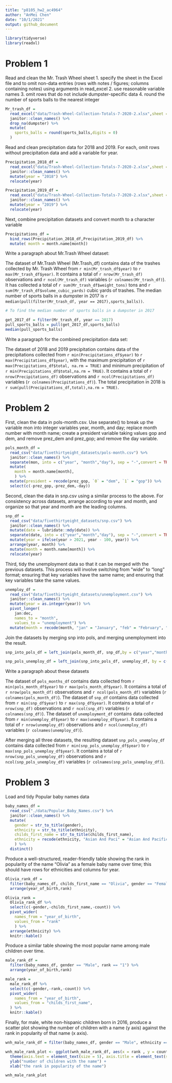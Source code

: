 ```yaml
---
title: "p8105_hw2_ac4964"
author: "AnMei Chen"
date: "10/1/2021"
output: github_document
---
```


```r
library(tidyverse)
library(readxl)

```

# Problem 1

Read and clean the Mr. Trash Wheel sheet
1. specify the sheet in the Excel file and to omit non-data entries (rows with notes / figures; columns containing notes) using arguments in read_excel
2. use reasonable variable names
3. omit rows that do not include dumpster-specific data
4. round the number of sports balls to the nearest integer

```r
Mr_trash_df = 
  read_excel("data/Trash-Wheel-Collection-Totals-7-2020-2.xlsx",sheet = "Mr. Trash Wheel", range = "A2:N534") %>% 
  janitor::clean_names() %>% 
  drop_na(dumpster) %>% 
  mutate(
    sports_balls = round(sports_balls,digits = 0)
  )

```


Read and clean precipitation data for 2018 and 2019. For each, omit rows without precipitation data and add a variable for year. 

```r
Precipitation_2018_df = 
  read_excel("data/Trash-Wheel-Collection-Totals-7-2020-2.xlsx",sheet = "2018 Precipitation", range = "A2:B14") %>% 
  janitor::clean_names() %>% 
  mutate(year = "2018") %>% 
  relocate(year)

Precipitation_2019_df = 
  read_excel("data/Trash-Wheel-Collection-Totals-7-2020-2.xlsx",sheet = "2019 Precipitation", range = "A2:B14") %>% 
  janitor::clean_names() %>% 
  mutate(year = "2019") %>% 
  relocate(year)
```


Next, combine precipitation datasets and convert month to a character variable 

```r
Precipitations_df = 
  bind_rows(Precipitation_2018_df,Precipitation_2019_df) %>% 
  mutate( month = month.name[month])
```



Write a paragraph about Mr.Trash Wheel dataset:


The dataset of Mr.Trash Wheel (Mr.Trash_df) contains data of the trashes collected by Mr. Trash Wheel from `r min(Mr_trash_df$year)` to `r max(Mr_trash_df$year)`. It contains a total of `r nrow(Mr_trash_df)` observations and `r ncol(Mr_trash_df)` variables (`r colnames(Mr_trash_df)`). It has collected a total of `r sum(Mr_trash_df$weight_tons)` tons and `r sum(Mr_trash_df$volume_cubic_yards)` cubic yards of trashes. The median number of sports balls in a dumpster in 2017 is `r median(pull(filter(Mr_trash_df, year == 2017),sports_balls))`.

```r
# To find the median number of sports balls in a dumpster in 2017

get_2017_df = filter(Mr_trash_df, year == 2017)
pull_sports_balls = pull(get_2017_df,sports_balls)
median(pull_sports_balls)
```

Write a paragraph for the combined precipitation data set:

The dataset of 2018 and 2019 precipitation contains data of the precipitations collected from `r min(Precipitations_df$year)` to `r max(Precipitations_df$year)`, with the maximum precipitation of `r max(Precipitations_df$total, na.rm = TRUE)` and minimum precipitation of `r min(Precipitations_df$total,na.rm = TRUE)`. It contains a total of `r nrow(Precipitations_df)` observations and `r ncol(Precipitations_df)` variables (`r colnames(Precipitations_df)`). The total precipitation in 2018 is `r sum(pull(Precipitations_df,total),na.rm = TRUE)`.



# Problem 2

First, clean the data in pols-month.csv. Use separate() to break up the variable mon into integer variables year, month, and day; replace month number with month name; create a president variable taking values gop and dem, and remove prez_dem and prez_gop; and remove the day variable.

```r
pols_month_df = 
  read_csv("data/fivethirtyeight_datasets/pols-month.csv") %>% 
  janitor::clean_names() %>% 
  separate(mon, into = c("year", "month","day"), sep = "-",convert = TRUE) %>% 
  mutate( 
    month = month.name[month],
    ) %>% 
  mutate(president = recode(prez_gop, `0` = "dem", `1` = "gop")) %>% 
  select(c(-prez_gop,-prez_dem,-day))
```


Second, clean the data in snp.csv using a similar process to the above. For consistency across datasets, arrange according to year and month, and organize so that year and month are the leading columns.

```r
snp_df = 
  read_csv("data/fivethirtyeight_datasets/snp.csv") %>% 
  janitor::clean_names() %>% 
  mutate(date = lubridate::mdy(date)) %>% 
  separate(date, into = c("year","month","day"), sep = "-",convert = TRUE) %>% 
  mutate(year = ifelse(year > 2021, year - 100, year)) %>% 
  arrange(year, month) %>%
  mutate(month = month.name[month]) %>% 
  relocate(year)  

```


Third, tidy the unemployment data so that it can be merged with the previous datasets. This process will involve switching from “wide” to “long” format; ensuring that key variables have the same name; and ensuring that key variables take the same values.

```r
unemploy_df = 
  read_csv("data/fivethirtyeight_datasets/unemployment.csv") %>% 
  janitor::clean_names() %>%
  mutate(year = as.integer(year)) %>% 
  pivot_longer(
    jan:dec,
    names_to = "month",
    values_to = "unemployment") %>% 
  mutate(month = recode(month, "jan" = "January", "feb" = "February", "mar" = "March", "apr" = "April", "may" = "May", "jun" = "June", "jul" = "July", "aug" = "August", "sep" = "September", "oct" = "October", "nov" = "November", "dec" = "December"))


```


Join the datasets by merging snp into pols, and merging unemployment into the result.

```r
snp_into_pols_df = left_join(pols_month_df, snp_df,by = c("year","month")) 

snp_pols_unemploy_df = left_join(snp_into_pols_df, unemploy_df, by = c("year","month"))

```

Write a paragraph about these datasets

The dataset of `pols_months_df` contains data collected from `r min(pols_month_df$year)` to `r max(pols_month_df$year)`. It contains a total of `r nrow(pols_month_df)` observations and `r ncol(pols_month_df)` variables (`r colnames(pols_month_df)`). The dataset of `snp_df` contains data collected from `r min(snp_df$year)` to `r max(snp_df$year)`. It contains a total of `r nrow(snp_df)` observations and `r ncol(snp_df)` variables (`r colnames(snp_df)`). The dataset of `unemployment_df` contains data collected from `r min(unemploy_df$year)` to `r max(unemploy_df$year)`. It contains a total of `r nrow(unemploy_df)` observations and `r ncol(unemploy_df)` variables (`r colnames(unemploy_df)`). 

After merging all three datasets, the resulting dataset `snp_pols_unemploy_df` contains data collected from `r min(snp_pols_unemploy_df$year)` to `r max(snp_pols_unemploy_df$year)`. It contains a total of `r nrow(snp_pols_unemploy_df)` observations and `r ncol(snp_pols_unemploy_df)` variables (`r colnames(snp_pols_unemploy_df)`). 


# Problem 3

Load and tidy Popular baby names data

```r
baby_names_df =
  read_csv("./data/Popular_Baby_Names.csv") %>% 
  janitor::clean_names() %>% 
  mutate(
    gender = str_to_title(gender),
    ethnicity = str_to_title(ethnicity),
    childs_first_name = str_to_title(childs_first_name),
    ethnicity = recode(ethnicity, "Asian And Paci" = "Asian And Pacific Islander", "Black Non Hisp" = "Black Non Hispanic", "White Non Hisp" = "White Non Hispanic")
    ) %>% 
  distinct()
```

Produce a well-structured, reader-friendly table showing the rank in popularity of the name “Olivia” as a female baby name over time; this should have rows for ethnicities and columns for year.

```r
Olivia_rank_df = 
  filter(baby_names_df, childs_first_name == "Olivia", gender == "Female") %>% 
  arrange(year_of_birth,rank)

Olivia_rank = 
  Olivia_rank_df %>% 
  select(c(-gender,-childs_first_name,-count)) %>% 
  pivot_wider(
    names_from = "year_of_birth",
    values_from = "rank"
    ) %>% 
  arrange(ethnicity) %>% 
  knitr::kable() 

```


Produce a similar table showing the most popular name among male children over time.

```r
male_rank_df = 
  filter(baby_names_df, gender == "Male", rank == "1") %>%
  arrange(year_of_birth,rank)

male_rank = 
  male_rank_df %>% 
  select(c(-gender,-rank,-count)) %>% 
  pivot_wider(
    names_from = "year_of_birth",
    values_from = "childs_first_name",
  ) %>% 
  knitr::kable() 
```


Finally, for male, white non-hispanic children born in 2016, produce a scatter plot showing the number of children with a name (y axis) against the rank in popularity of that name (x axis).


```r

wnh_male_rank_df = filter(baby_names_df, gender == "Male", ethnicity == "White Non Hispanic", year_of_birth == "2016") 

wnh_male_rank_plot <- ggplot(wnh_male_rank_df, aes(x = rank , y = count)) + geom_point(size = 0.5) + 
  theme(axis.text = element_text(size = 5), axis.title = element_text(size = 6,face = "bold")) +
  ylab("number of children with the name") + 
  xlab("the rank in popularity of the name")

wnh_male_rank_plot

```


